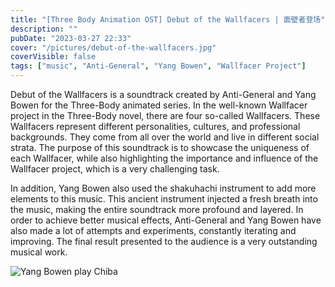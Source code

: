 ---
title: "[Three Body Animation OST] Debut of the Wallfacers | 面壁者登场"
description: ""
pubDate: "2023-03-27 22:33"
cover: "/pictures/debut-of-the-wallfacers.jpg"
coverVisible: false
tags: ["music", "Anti-General", "Yang Bowen", "Wallfacer Project"]
---


<YouTube url="https://www.youtube.com/embed/Axlbjj18uEs" />

Debut of the Wallfacers is a soundtrack created by Anti-General and Yang Bowen for the Three-Body animated series. In the well-known Wallfacer project in the Three-Body novel, there are four so-called Wallfacers. These Wallfacers represent different personalities, cultures, and professional backgrounds. They come from all over the world and live in different social strata. The purpose of this soundtrack is to showcase the uniqueness of each Wallfacer, while also highlighting the importance and influence of the Wallfacer project, which is a very challenging task.

In addition, Yang Bowen also used the shakuhachi instrument to add more elements to this music. This ancient instrument injected a fresh breath into the music, making the entire soundtrack more profound and layered. In order to achieve better musical effects, Anti-General and Yang Bowen have also made a lot of attempts and experiments, constantly iterating and improving. The final result presented to the audience is a very outstanding musical work.

![Yang Bowen play Chiba](/pictures/chiba-yang-bowen.webp)
